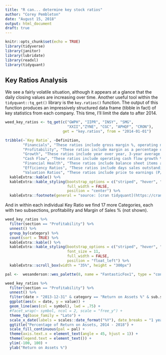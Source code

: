 ```yaml
---
title: "R can... determine key stock ratios"
author: "Corey Pembleton"
date: "August 15, 2018"
output: html_document
draft: true
---
```


```r
knitr::opts_chunk$set(echo = TRUE)
library(tidyverse)
library(janitor)
library(lubridate)
library(readxl)
library(tidyquant)
```


## Key Ratios Analysis

We see a fairly volatile situation, although it appears at a glance that the daily closing values are increasing over time. Another useful tool within the ```tidyquant::tq_get()``` library is the ```key.ratios()``` function. The output of this function produces an impressively structured data frame (tibble in fact) of key statistics from each company. This time, I'll limit the date to after 2014.

```r
weed_key_ratios <- tq_get(c("GWPH", "IIPR", "INSY", "SMG",
                            "XXII","ZYNE", "CGC", "APHQF", "CRON"), 
                          get = "key.ratios", from = "2014-01-01")
```



```r
tribble(~`Key Ratio`, ~Definition,
        "Financials", "These ratios include gross margin %, operating margin %, EPS, book value per share, and more.",
        "Profitability", "These ratios include margin as a percentage of sales (gross margin, operating margin, EBT margin, etc) and profitability metrics such as tax rate %, asset turnover, ROA, financial leverage, ROE, return on invested capital, and more.",
        "Growth", "These ratios include year over year, 3-year average, 5-year average, and 10-year average growth rates for revenue, operating income, net income, and EPS.",
        "Cash Flow", "These ratios include operating cash flow growth % YOY, free cash flow growth % YOY, capital expenditure as a % of sales, and more.",
        "Financial Health", "These ratios include balance sheet items as a percentage of total assets and liabilities, and liquidity/financial health metrics such as current ratio, quick ratio, debt/equity, and financial leverage.",
        "Efficiency Ratios", "These ratios include days sales outstanding, days inventory, inventory turnover, asset turnover and more.",
        "Valuation Ratios", "These ratios include price to earnings (P/E), price to sales (P/S), price to book (P/B), and price to operating cash flow.") %>% 
  kableExtra::kable() %>% 
  kableExtra::kable_styling(bootstrap_options = c("striped", "hover", "condensed", "responsive"), font_size = 11,
                            full_width = FALSE,
                            position = "center") %>% 
  kableExtra::footnote(general = "source: [cran tidyquant](https://cran.r-project.org/web/packages/tidyquant/vignettes/TQ01-core-functions-in-tidyquant.html#key-ratios-key-stats)")
```

And in within each individual Key Ratio we find 17 more Categories, each with two subsections, profitability and Margin of Sales % (not shown).  


```r
weed_key_ratios %>% 
  filter(section == "Profitability") %>% 
  unnest() %>% 
  group_by(category) %>% 
  count(sort = TRUE) %>% 
  kableExtra::kable() %>% 
  kableExtra::kable_styling(bootstrap_options = c("striped", "hover", "condensed", "responsive"),
                            font_size = 11,
                            full_width = FALSE,
                            position = "float_left") %>% 
  kableExtra::scroll_box(width = "35%", height = "300px")

```



```r
pal <-  wesanderson::wes_palette(8, name = "FantasticFox1", type = "continuous")

weed_key_ratios %>% 
  filter(section == "Profitability") %>% 
  unnest() %>% 
  filter(date > "2013-12-31" & category == "Return on Assets %" & sub.section == "Profitability") %>% 
  ggplot(aes(x = date, y = value)) +
  geom_line(aes(col = symbol), lwd = .75) +
  #facet_wrap(~ symbol, ncol = 2, scale = "free_y") + 
  theme_tq(base_family = "Lato") +
  scale_x_date(labels = scales::date_format("%Y"), date_breaks = "1 year") +
  ggtitle("Percentage of Return on Assets, 2014 - 2018") +
  scale_fill_continuous(pal = pal) +
  theme(axis.text.x = element_text(angle = 45, hjust = 1)) +
  theme(legend.text = element_text()) +
  ylim(-100, 100) +
  ylab("Return on Assets %") 

```





